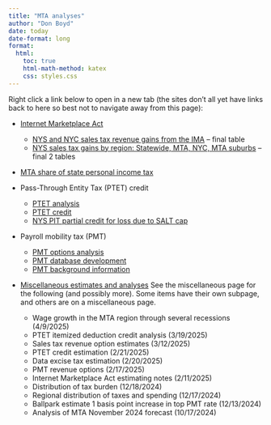 ```yaml
---
title: "MTA analyses"
author: "Don Boyd"
date: today
date-format: long
format:
  html:
    toc: true
    html-math-method: katex
    css: styles.css
---
```


Right click a link below to open in a new tab (the sites don't all yet have links back to here so best not to navigate away from this page):

-   [Internet Marketplace Act](https://mta-internet-marketplace.netlify.app/)

    -   [NYS and NYC sales tax revenue gains from the IMA](https://mta-internet-marketplace.netlify.app/actual_and_counterfactual.html) -- final table
    -   [NYS sales tax gains by region: Statewide, MTA, NYC, MTA suburbs](https://mta-internet-marketplace.netlify.app/actual_and_counterfactual_mtacounties.html) -- final 2 tables

-   [MTA share of state personal income tax](https://boyd-mta2025-pitshare.netlify.app/)

-   Pass-Through Entity Tax (PTET) credit

    -   [PTET analysis](https://boyd-mta2025-ptet.netlify.app/)
    -   [PTET credit](https://boyd-mta2025-ptet.netlify.app/data.html)
    -   [NYS PIT partial credit for loss due to SALT cap](https://boyd-mta2025-ptet.netlify.app/state_credit_for_salt_impact.html)

-   Payroll mobility tax (PMT)

    -   [PMT options analysis](https://boyd-mta2025-pmt-options.netlify.app/)
    -   [PMT database development](https://boyd-mta-pmt-database.netlify.app/)
    -   [PMT background information](https://boyd-mta2025-pmt.netlify.app/)

-   [Miscellaneous estimates and analyses](https://boyd-mta2025-misc.netlify.app/) See the miscellaneous page for the following (and possibly more). Some items have their own subpage, and others are on a miscellaneous page.

    -   Wage growth in the MTA region through several recessions (4/9/2025)
    -   PTET itemized deduction credit analysis (3/19/2025)
    -   Sales tax revenue option estimates (3/12/2025)\
    -   PTET credit estimation (2/21/2025)
    -   Data excise tax estimation (2/20/2025)
    -   PMT revenue options (2/17/2025)
    -   Internet Marketplace Act estimating notes (2/11/2025)
    -   Distribution of tax burden (12/18/2024)
    -   Regional distribution of taxes and spending (12/17/2024)
    -   Ballpark estimate 1 basis point increase in top PMT rate (12/13/2024)
    -   Analysis of MTA November 2024 forecast (10/17/2024)

<!-- -   [This site (links)](https://boyd-mta2025-links.netlify.app/) -->
